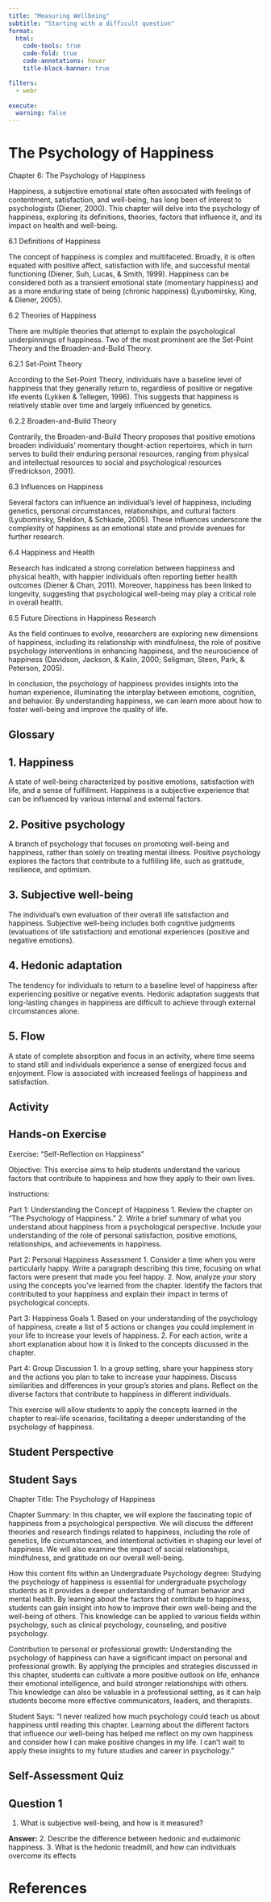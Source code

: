 ```yaml
---
title: "Measuring Wellbeing"
subtitle: "Starting with a difficult question"
format:
  html: 
    code-tools: true
    code-fold: true
    code-annotations: hover
    title-block-banner: true

filters: 
  - webr
  
execute: 
  warning: false
---
```


# The Psychology of Happiness

Chapter 6: The Psychology of Happiness

Happiness, a subjective emotional state often associated with feelings
of contentment, satisfaction, and well-being, has long been of interest
to psychologists (Diener, 2000). This chapter will delve into the
psychology of happiness, exploring its definitions, theories, factors
that influence it, and its impact on health and well-being.

6.1 Definitions of Happiness

The concept of happiness is complex and multifaceted. Broadly, it is
often equated with positive affect, satisfaction with life, and
successful mental functioning (Diener, Suh, Lucas, & Smith, 1999).
Happiness can be considered both as a transient emotional state
(momentary happiness) and as a more enduring state of being (chronic
happiness) (Lyubomirsky, King, & Diener, 2005).

6.2 Theories of Happiness

There are multiple theories that attempt to explain the psychological
underpinnings of happiness. Two of the most prominent are the Set-Point
Theory and the Broaden-and-Build Theory.

6.2.1 Set-Point Theory

According to the Set-Point Theory, individuals have a baseline level of
happiness that they generally return to, regardless of positive or
negative life events (Lykken & Tellegen, 1996). This suggests that
happiness is relatively stable over time and largely influenced by
genetics.

6.2.2 Broaden-and-Build Theory

Contrarily, the Broaden-and-Build Theory proposes that positive emotions
broaden individuals' momentary thought-action repertoires, which in turn
serves to build their enduring personal resources, ranging from physical
and intellectual resources to social and psychological resources
(Fredrickson, 2001).

6.3 Influences on Happiness

Several factors can influence an individual's level of happiness,
including genetics, personal circumstances, relationships, and cultural
factors (Lyubomirsky, Sheldon, & Schkade, 2005). These influences
underscore the complexity of happiness as an emotional state and provide
avenues for further research.

6.4 Happiness and Health

Research has indicated a strong correlation between happiness and
physical health, with happier individuals often reporting better health
outcomes (Diener & Chan, 2011). Moreover, happiness has been linked to
longevity, suggesting that psychological well-being may play a critical
role in overall health.

6.5 Future Directions in Happiness Research

As the field continues to evolve, researchers are exploring new
dimensions of happiness, including its relationship with mindfulness,
the role of positive psychology interventions in enhancing happiness,
and the neuroscience of happiness (Davidson, Jackson, & Kalin, 2000;
Seligman, Steen, Park, & Peterson, 2005).

In conclusion, the psychology of happiness provides insights into the
human experience, illuminating the interplay between emotions,
cognition, and behavior. By understanding happiness, we can learn more
about how to foster well-being and improve the quality of life.

## Glossary

::: callout-note
## 1. Happiness

A state of well-being characterized by positive emotions, satisfaction
with life, and a sense of fulfillment. Happiness is a subjective
experience that can be influenced by various internal and external
factors.
:::

::: callout-note
## 2. Positive psychology

A branch of psychology that focuses on promoting well-being and
happiness, rather than solely on treating mental illness. Positive
psychology explores the factors that contribute to a fulfilling life,
such as gratitude, resilience, and optimism.
:::

::: callout-note
## 3. Subjective well-being

The individual's own evaluation of their overall life satisfaction and
happiness. Subjective well-being includes both cognitive judgments
(evaluations of life satisfaction) and emotional experiences (positive
and negative emotions).
:::

::: callout-note
## 4. Hedonic adaptation

The tendency for individuals to return to a baseline level of happiness
after experiencing positive or negative events. Hedonic adaptation
suggests that long-lasting changes in happiness are difficult to achieve
through external circumstances alone.
:::

::: callout-note
## 5. Flow

A state of complete absorption and focus in an activity, where time
seems to stand still and individuals experience a sense of energized
focus and enjoyment. Flow is associated with increased feelings of
happiness and satisfaction.
:::

## Activity

::: callout-tip
## Hands-on Exercise

Exercise: "Self-Reflection on Happiness"

Objective: This exercise aims to help students understand the various
factors that contribute to happiness and how they apply to their own
lives.

Instructions:

Part 1: Understanding the Concept of Happiness 1. Review the chapter on
"The Psychology of Happiness." 2. Write a brief summary of what you
understand about happiness from a psychological perspective. Include
your understanding of the role of personal satisfaction, positive
emotions, relationships, and achievements in happiness.

Part 2: Personal Happiness Assessment 1. Consider a time when you were
particularly happy. Write a paragraph describing this time, focusing on
what factors were present that made you feel happy. 2. Now, analyze your
story using the concepts you've learned from the chapter. Identify the
factors that contributed to your happiness and explain their impact in
terms of psychological concepts.

Part 3: Happiness Goals 1. Based on your understanding of the psychology
of happiness, create a list of 5 actions or changes you could implement
in your life to increase your levels of happiness. 2. For each action,
write a short explanation about how it is linked to the concepts
discussed in the chapter.

Part 4: Group Discussion 1. In a group setting, share your happiness
story and the actions you plan to take to increase your happiness.
Discuss similarities and differences in your group's stories and plans.
Reflect on the diverse factors that contribute to happiness in different
individuals.

This exercise will allow students to apply the concepts learned in the
chapter to real-life scenarios, facilitating a deeper understanding of
the psychology of happiness.
:::

## Student Perspective

::: callout-important
## Student Says

Chapter Title: The Psychology of Happiness

Chapter Summary: In this chapter, we will explore the fascinating topic
of happiness from a psychological perspective. We will discuss the
different theories and research findings related to happiness, including
the role of genetics, life circumstances, and intentional activities in
shaping our level of happiness. We will also examine the impact of
social relationships, mindfulness, and gratitude on our overall
well-being.

How this content fits within an Undergraduate Psychology degree:
Studying the psychology of happiness is essential for undergraduate
psychology students as it provides a deeper understanding of human
behavior and mental health. By learning about the factors that
contribute to happiness, students can gain insight into how to improve
their own well-being and the well-being of others. This knowledge can be
applied to various fields within psychology, such as clinical
psychology, counseling, and positive psychology.

Contribution to personal or professional growth: Understanding the
psychology of happiness can have a significant impact on personal and
professional growth. By applying the principles and strategies discussed
in this chapter, students can cultivate a more positive outlook on life,
enhance their emotional intelligence, and build stronger relationships
with others. This knowledge can also be valuable in a professional
setting, as it can help students become more effective communicators,
leaders, and therapists.

Student Says: "I never realized how much psychology could teach us about
happiness until reading this chapter. Learning about the different
factors that influence our well-being has helped me reflect on my own
happiness and consider how I can make positive changes in my life. I
can't wait to apply these insights to my future studies and career in
psychology."
:::

## Self-Assessment Quiz

::: callout-caution
## Question 1

1.  What is subjective well-being, and how is it measured?

**Answer:** 2. Describe the difference between hedonic and eudaimonic
happiness. 3. What is the hedonic treadmill, and how can individuals
overcome its effects
:::

# References

::: {#refs}
:::
